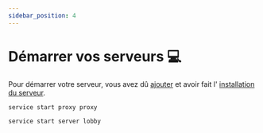 ```yaml
---
sidebar_position: 4
---
```

# Démarrer vos serveurs 💻

Pour démarrer votre serveur, vous avez dû [ajouter](./Add.mdx) et avoir fait l' [installation du serveur](./Install.mdx).


<Tabs>

  <TabItem value="proxy" label="DreamNetwork.jar - Exemple Proxy" default>

```jsx title=/root/DNLauncher.jar
service start proxy proxy
```

  </TabItem>
  <TabItem value="server" label="DreamNetwork.jar - Exemple Serveur">

```jsx title=/root/DNLauncher.jar
service start server lobby
```

  </TabItem>
</Tabs>



